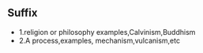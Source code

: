 ==Suffix==
*1.religion or philosophy examples,Calvinism,Buddhism<p>
*2.A process,examples, mechanism,vulcanism,etc